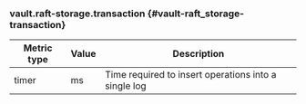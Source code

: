 ### vault.raft-storage.transaction {#vault-raft_storage-transaction}

Metric type | Value | Description
----------- | ----- | -----------
timer       | ms    | Time required to insert operations into a single log
